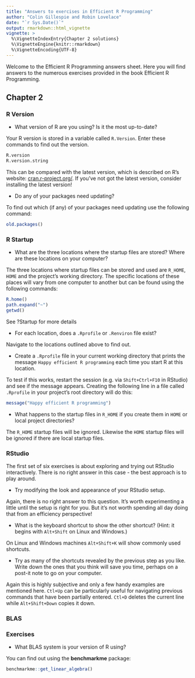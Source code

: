 ```yaml
---
title: "Answers to exercises in Efficient R Programming"
author: "Colin Gillespie and Robin Lovelace"
date: "`r Sys.Date()`"
output: rmarkdown::html_vignette
vignette: >
  %\VignetteIndexEntry{Chapter 2 solutions}
  %\VignetteEngine{knitr::rmarkdown}
  %\VignetteEncoding{UTF-8}
---
```


Welcome to the Efficient R Programming answers sheet.
Here you will find answers to the numerous exercises provided in the book Efficient R Programming.

## Chapter 2

### R Version

- What version of R are you using? Is it the most up-to-date?

Your R version is stored in a variable called `R.Version`. Enter these commands to find out the version.

```r
R.version
R.version.string
```

This can be compared with the latest version, which is described on R's website: [cran.r-project.org/](https://cran.r-project.org/). If you've not got the latest version, consider installing the latest version!

- Do any of your packages need updating?

To find out which (if any) of your packages need updating use the following command:

```r
old.packages()
```

### R Startup

- What are the three locations where the startup files are stored? Where are these locations on your computer?

The three locations where startup files can be stored and used are `R_HOME`, `HOME` and the project's working directory. The specific locations of these places will vary from one computer to another but can be found using the following commands:

```r
R.home()
path.expand("~")
getwd()
```

See ?Startup for more details


- For each location, does a `.Rprofile` or `.Renviron` file exist?

Navigate to the locations outlined above to find out.

- Create a `.Rprofile` file in your current working directory that prints the message `Happy efficient R programming` each time you start R at this location.

To test if this works, restart the session (e.g. via `Shift+Ctrl+F10` in RStudio) and see if the message appears. Creating the following line in a file called `.Rprofile` in your project's root directory will do this:

```r
message("Happy efficient R programming")
```

- What happens to the startup files in `R_HOME` if you create them in `HOME` or local project directories? 

The `R_HOME` startup files will be ignored. Likewise the `HOME` startup files will be ignored if there are local startup files.

### RStudio

The first set of six exercises is about exploring and trying out RStudio interactively. There is no right answer in this case - the best approach is to play around. 

- Try modifying the look and appearance of your RStudio setup.

Again, there is no right answer to this question. It's worth experimenting a little until the setup is right for you. But it's not worth spending all day doing that from an efficiency perspective!

- What is the keyboard shortcut to show the other shortcut? (Hint: it begins with `Alt+Shift` on Linux and Windows.)

On Linux and Windows machines `Alt+Shift+K` will show commonly used shortcuts.

- Try as many of the shortcuts revealed by the previous step as you like. Write down the ones that you think will save you time, perhaps on a post-it note to go on your computer.

Again this is highly subjective and only a few handy examples are mentioned here. `Ctl+Up` can be particularly useful for navigating previous commands that have been partially entered. `Ctl+D` deletes the current line while `Alt+Shift+Down` copies it down.

### BLAS 

### Exercises

- What BLAS system is your version of R using?

You can find out using the **benchmarkme** package:

```r
benchmarkme::get_linear_algebra()
```

